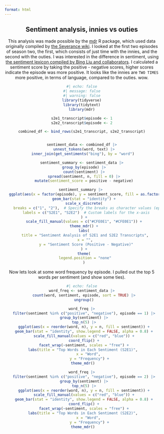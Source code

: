 ```yaml
---
format: html
---
```


<center>

::: text

## Sentiment analysis, innies vs outies

This analysis was made possible by the [mdr](https://lucymcgowan.github.io/mdr) R package, which used data originally compiled by [the Severance wiki](https://severance.wiki/). I looked at the first two episodes of season two, the first, which consists of just time with the innies, and the second with the outies. I was interested in the difference in sentiment, using [the sentiment lexicon compiled by Bing Liu and collaborators](https://juliasilge.github.io/tidytext/reference/sentiments.html). I calculated a sentiment score by taking the positive - negative scores, higher scores indicate the episode was more positive. It looks like the innies are `TWO TIMES` more positive, in terms of language, compared to the outies. wow.

:::

```r
#| echo: false
#| message: false
#| warning: false
library(tidyverse)
library(tidytext)
library(mdr)

s2e1_transcript$episode <- 1
s2e2_transcript$episode <- 2

combined_df <- bind_rows(s2e1_transcript, s2e2_transcript)


sentiment_data <- combined_df |>
  unnest_tokens(word, text) |>
  inner_join(get_sentiments("bing"), by = "word") 

sentiment_summary <- sentiment_data |>
  group_by(episode) |>
  count(sentiment) |>
  spread(sentiment, n, fill = 0) |>
  mutate(sentiment_score = positive - negative)

sentiment_summary |> 
  ggplot(aes(x = factor(episode), y = sentiment_score, fill = as.factor(episode))) + 
  geom_bar(stat = "identity") +
  scale_x_discrete(
    breaks = c("1", "2"),  # Specify the breaks as character values (episode numbers)
    labels = c("S2E1", "S2E2")  # Custom labels for the x-axis
  ) +
  scale_fill_manual(values = c("#CFE0E1", "#CFE0E1")) +
  theme_mdr() +
  labs(
    title = "Sentiment Analysis of S2E1 and S2E2 Transcripts", 
    x = "", 
    y = "Sentiment Score (Positive - Negative)"
  ) +
  theme(
    legend.position = "none" 
  )
```

::: text

Now lets look at some word frequency by episode. I pulled out the top 5 words per sentiment (and show some ties). 

:::


```r
#| echo: false
word_freq <- sentiment_data |>
  count(word, sentiment, episode, sort = TRUE) |>
  ungroup()

word_freq |>
  filter(sentiment %in% c("positive", "negative"), episode == 1) |>
  group_by(sentiment) |>
  top_n(5) |>
  ggplot(aes(x = reorder(word, n), y = n, fill = sentiment)) +
  geom_bar(stat = "identity", show.legend = FALSE, alpha = 0.8) +
  scale_fill_manual(values = c("red", "blue")) +
  coord_flip() +
  facet_wrap(~sentiment, scales = "free") +
  labs(title = "Top Words in Each Sentiment (S2E1)", 
       x = "Word", 
       y = "Frequency") +
  theme_mdr() 

word_freq |>
  filter(sentiment %in% c("positive", "negative"), episode == 2) |>
  group_by(sentiment) |>
  top_n(5) |>
  ggplot(aes(x = reorder(word, n), y = n, fill = sentiment)) +
  scale_fill_manual(values = c("red", "blue")) +
  geom_bar(stat = "identity", show.legend = FALSE, alpha = 0.8) +
  coord_flip() +
  facet_wrap(~sentiment, scales = "free") +
  labs(title = "Top Words in Each Sentiment (S2E2)", 
       x = "Word", 
       y = "Frequency") +
  theme_mdr() 


```
</center>
